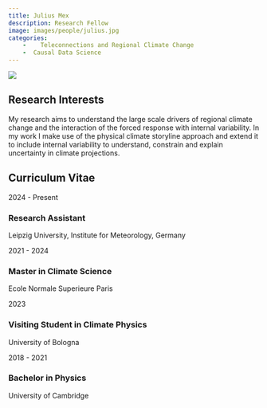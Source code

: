 ```yaml
---
title: Julius Mex
description: Research Fellow
image: images/people/julius.jpg
categories:
    -	 Teleconnections and Regional Climate Change
    -  Causal Data Science
---
```



<div class="profile-container">
<div class="profile-image-container">
<img src="/images/people/julius.jpg" class="profile-image">
<div class="social-icons">
  <a href="mailto:Julius.mex@uni-leipzig.de" target="_blank">
    <i class="fa-solid fa-envelope"></i>
  </a>
  <a href="https://orcid.org/0009-0005-3186-2812" target="_blank">
    <i class="fa-brands fa-orcid"></i>
  </a>
</div>
</div>

<div class="bio-content">


</div>
</div>

## Research Interests

My research aims to understand the large scale drivers of regional climate change and the interaction of the forced response with internal variability. In my work I make use of the physical climate storyline approach and extend it to include internal variability to understand, constrain and explain uncertainty in climate projections.

## Curriculum Vitae <span class="cv-toggle" data-bs-toggle="collapse" data-bs-target="#cv-timeline" aria-expanded="false"></span>

<div id="cv-timeline" class="collapse">
<div class="timeline">
<div class="timeline-item">
<div class="timeline-date">2024 - Present</div>
<div class="timeline-content">
<h3>Research Assistant</h3>
<p>Leipzig University, Institute for Meteorology, Germany</p>
</div>
</div>

<div class="timeline-item">
<div class="timeline-date">2021 - 2024 </div>
<div class="timeline-content">
<h3>Master in Climate Science</h3>
<p>Ecole Normale Superieure Paris</p>
</div>
</div>

<div class="timeline-item">
<div class="timeline-date">2023</div>
<div class="timeline-content">
<h3>Visiting Student in Climate Physics</h3>
<p>University of Bologna</p>
</div>
</div>

<div class="timeline-item">
<div class="timeline-date">2018 - 2021</div>
<div class="timeline-content">
<h3>Bachelor in Physics</h3>
<p>University of Cambridge</p>
</div>
</div>
</div>
</div>


